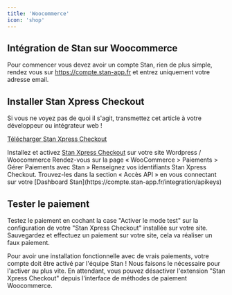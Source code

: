```yaml
---
title: 'Woocommerce'
icon: 'shop'
---
```


## Intégration de Stan sur Woocommerce

Pour commencer vous devez avoir un compte Stan, rien de plus simple, rendez vous sur https://compte.stan-app.fr et entrez uniquement votre adresse email.

## Installer Stan Xpress Checkout

<Note>
Si vous ne voyez pas de quoi il s'agit, transmettez cet article à votre développeur ou intégrateur web !
</Note>

<a href="https://downloads.s3.fr-par.scw.cloud/woo-stan-checkout.zip" download>Télécharger Stan Xpress Checkout</a>

<Steps>
  <Step title="Installer les extensions">
    Installez et activez <a href="https://downloads.s3.fr-par.scw.cloud/woo-stan-checkout.zip" download>Stan Xpress Checkout</a> sur votre site Wordpress / Woocommerce
  </Step>
  <Step title="Configurer Stan Xpress Checkout">
    Rendez-vous sur la page « WooCommerce > Paiements > Gérer Paiements avec Stan »
  </Step>
  <Step title="Récupérer les clés API Stan Checkout">
    Renseignez vos identifiants Stan Xpress Checkout. Trouvez-les dans la section « Accès API » en vous connectant sur votre [Dashboard Stan](https://compte.stan-app.fr/integration/apikeys)
  </Step>
</Steps>

## Tester le paiement

Testez le paiement en cochant la case "Activer le mode test" sur la configuration de votre "Stan Xpress Checkout" installée sur votre site. Sauvegardez et effectuez un paiement sur votre site, cela va réaliser un faux paiement.

<Warning>
  Pour avoir une installation fonctionnelle avec de vrais paiements, votre compte doit être activé par l'équipe Stan ! Nous faisons le nécessaire pour l'activer au plus vite. En attendant, vous pouvez désactiver l'extension "Stan Xpress Checkout" depuis l'interface de méthodes de paiement Woocommerce.
</Warning>

